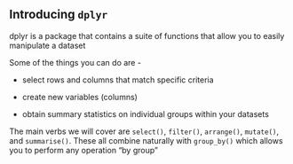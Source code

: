 
## Introducing `dplyr` {.build}
  
dplyr is a package that contains a suite of functions that allow you to easily manipulate a dataset  
  
Some of the things you can do are -  
  
- select rows and columns that match specific criteria  
  
- create new variables (columns)  
  
- obtain summary statistics on individual groups within your datasets  
  
The main verbs we will cover are `select()`, `filter()`, `arrange()`, `mutate()`, and `summarise()`. These all combine naturally with `group_by()` which allows you to perform any operation "by group"
